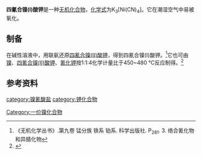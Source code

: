 {{chembox
| verifiedrevid = 
|   Name = 四氰合镍(I)酸钾
|   ImageFile = potassium tetracyanonickelate(I).png
|   ImageName = 
|   OtherNames = 
|   IUPACName = 
| Section1 = {{Chembox Identifiers
|   ChemSpiderID_Ref = {{chemspidercite|correct|chemspider}}
| ChemSpiderID = 
| PubChem =
| InChI =
| InChIKey =
| SMILES = 
| StdInChI_Ref = {{stdinchicite|correct|chemspider}}
| StdInChI =
| StdInChIKey_Ref = {{stdinchicite|correct|chemspider}}
| StdInChIKey = 
| CASNo = 92469-99-3
| CASNo_Ref = {{cascite|correct|CAS}}
  }}
| Section2 = {{Chembox Properties
|   Formula = K<sub>3</sub>[Ni(CN)<sub>4</sub>]
|   MolarMass = 280.059
|   Appearance = 血红色固体
|   Density = 
|   MeltingPt = 
|   BoilingPt = 
|   Solubility = 
  }}
| Section7 = {{Chembox Hazards
|  EUHazardSymbol =
|  RPhrases =
|  SPhrases =
|  FlashPt = 
|  EUClass =
|  EUIndex = 
|  MainHazards = 
|  NFPA-H = 
|  NFPA-F = 
|  NFPA-R = 
|  NFPA-O = 
|  RSPhrases = 
|  PEL = 
  }}
| Section8 = {{Chembox Related
|   Function = 
|   OtherFunctn = 
|   OtherAnions =
|   OtherCations = 
|   OtherCpds = 
  }}
}}
'''四氰合镍(I)酸钾'''是一种[[无机化合物|无机化合物]]，[[化学式|化学式]]为K<sub>3</sub>[Ni(CN)<sub>4</sub>]。它在潮湿空气中易被氧化。
==制备==
在碱性溶液中，用联氨还原[[四氰合镍(II)酸钾|四氰合镍(II)酸钾]]，得到四氰合镍(I)酸钾。<ref name=wj>《无机化学丛书》.第九卷 锰分族 铁系 铂系. 科学出版社. P<sub>281</sub>. 3. 络合氰化物和异腈化物</ref>它也可由[[镍|镍]]、[[四氰合镍(II)酸钾|四氰合镍(II)酸钾]]、[[氰化钾|氰化钾]]按1:1:4化学计量比于450~480 °C反应制得。<ref>{{cite journal|journal=Journal of the American Chemical Society|volume=83|issue=15|language=en|issn=0002-7863|date=1961-08|pages=3197–3200|doi=10.1021/ja01476a007|url=https://pubs.acs.org/doi/abs/10.1021/ja01476a007|title=New Routes to Cyano Complexes of Nickel(0) and Nickel(I)|accessdate=2019-11-19|author=Samuel von Winbush, Ernest Griswold, Jacob Kleinberg}}</ref>
==参考资料==
{{reflist}}
[[category:镍氰酸盐|category:镍氰酸盐]]
[[category:钾化合物|category:钾化合物]]
[[Category:一价镍化合物|Category:一价镍化合物]]